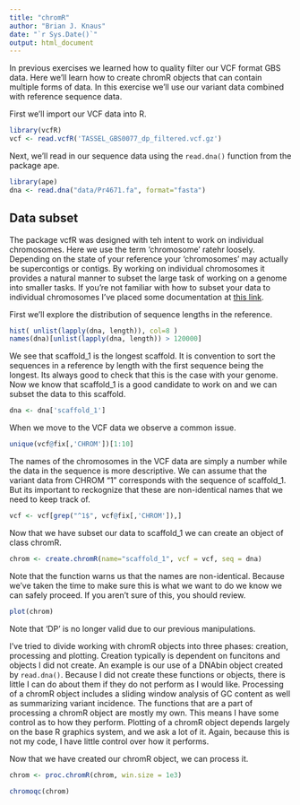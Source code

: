 ```yaml
---
title: "chromR"
author: "Brian J. Knaus"
date: "`r Sys.Date()`"
output: html_document
---
```



In previous exercises we learned how to quality filter our VCF format GBS data.
Here we'll learn how to create chromR objects that can contain multiple forms of data.
In this exercise we'll use our variant data combined with reference sequence data.


First we'll import our VCF data into R.



```r
library(vcfR)
vcf <- read.vcfR('TASSEL_GBS0077_dp_filtered.vcf.gz')
```


Next, we'll read in our sequence data using the `read.dna()` function from the package ape.

```r
library(ape)
dna <- read.dna("data/Pr4671.fa", format="fasta")
```


## Data subset


The package vcfR was designed with teh intent to work on individual chromosomes.
Here we use the term 'chromosome' ratehr loosely.
Depending on the state of your reference your 'chromosomes' may actually be supercontigs or contigs.
By working on individual chromosomes it provides a natural manner to subset the large task of working on a genome into smaller tasks.
If you're not familiar with how to subset your data to individual chromosomes I've placed some documentation at [this link](https://github.com/knausb/vcfR_docs/blob/master/vignettes/subset_data_to_1chrom.Rmd).


First we'll explore the distribution of sequence lengths in the reference.


```r
hist( unlist(lapply(dna, length)), col=8 )
names(dna)[unlist(lapply(dna, length)) > 120000]
```


We see that scaffold_1 is the longest scaffold.
It is convention to sort the sequences in a reference by length with the first sequence being the longest.
Its always good to check that this is the case with your genome.
Now we know that scaffold_1 is a good candidate to work on and we can subset the data to this scaffold.


```r
dna <- dna['scaffold_1']
```


When we move to the VCF data we observe a common issue.


```r
unique(vcf@fix[,'CHROM'])[1:10]
```


The names of the chromosomes in the VCF data are simply a number while the data in the sequence is more descriptive.
We can assume that the variant data from CHROM "1" corresponds with the sequence of scaffold_1.
But its important to reckognize that these are non-identical names that we need to keep track of.

```r
vcf <- vcf[grep("^1$", vcf@fix[,'CHROM']),]
```


Now that we have subset our data to scaffold_1 we can create an object of class chromR.


```r
chrom <- create.chromR(name="scaffold_1", vcf = vcf, seq = dna)
```


Note that the function warns us that the names are non-identical.
Because we've taken the time to make sure this is what we want to do we know we can safely proceed.
If you aren't sure of this, you should review.


```r
plot(chrom)
```


Note that 'DP' is no longer valid due to our previous manipulations.


I've tried to divide working with chromR objects into three phases: creation, processing and plotting.
Creation typically is dependent on funcitons and objects I did not create.
An example is our use of a DNAbin object created by `read.dna()`.
Because I did not create these functions or objects, there is little I can do about them if they do not perform as I would like.
Processing of a chromR object includes a sliding window analysis of GC content as well as summarizing variant incidence.
The functions that are a part of processing a chromR object are mostly my own.
This means I have some control as to how they perform.
Plotting of a chromR object depends largely on the base R graphics system, and we ask a lot of it.
Again, because this is not my code, I have little control over how it performs.



Now that we have created our chromR object, we can process it.


```r
chrom <- proc.chromR(chrom, win.size = 1e3)
```


```r
chromoqc(chrom)
```



